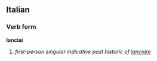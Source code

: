 ==Italian==
===Verb form===
'''lanciai'''

# ''first-person singular indicative past historic of [[lanciare]]''